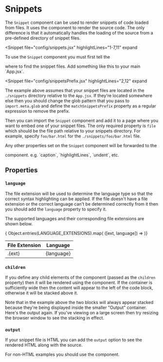 
# Snippets

The `Snippet` component can be used to render snippets of code loaded from
files.  It uses the <Link to="/code/source" code="Source"/> component to
render the source code.  The only difference is that it automatically handles
the loading of the source from a pre-defined directory of snippet files.

<Snippet
  file="config/snippets.jsx"
  highlightLines="1-7,11"
  expand
>
  To use the `Snippet` component you must first tell the
  <Link to="/configuration/site-provider" code="SiteProvider"/> where to
  find the snippet files.  Add something like this to your main `App.jsx`.
</Snippet>

<Snippet
  file="config/snippetsPrefix.jsx"
  highlightLines="2,12"
  expand
>
  The example above assumes that your snippet files are located in the
  `./snippets` directory relative to the `App.jsx`. If they're located
  somewhere else then you should change the glob pattern that you pass to
  `import.meta.glob` and define the `matchSnippetsPrefix` property as a
  regular expression to remove the prefix.
</Snippet>

Then you can import the `Snippet` component and add it to a page where you want
to embed one of your snippet files.  The only required property is `file` which
should be the file path relative to your snippets directory.  For example,
specify `foo/bar.html` for the `./snippets/foo/bar.html` file.

Any other properties set on the `Snippet` component will be forwarded to the
<Link to="/code/source" code="Source"/> component. e.g. `caption`,
`highlightLines`, `undent`, etc.

<Example
  Component={SnippetComp}
  code={SnippetSrc}
/>

## Properties

### `language`

The file extension will be used to determine the language type so that the
correct syntax highlighting can be applied.  If the file doesn't have a file
extension or the correct language can't be determined correctly from it then
you should add the `language` property to specify it.

The supported languages and their corresponding file extensions are shown below.

<table className="shaded striped celled">
  <thead>
    <tr>
      <th>File Extension</th>
      <th>Language</th>
    </tr>
  </thead>
  <tbody>
    { Object.entries(LANGUAGE_EXTENSIONS).map(
      ([ext, language]) =>
        <tr key={ext}>
          <td className="font-mono">.{ext}</td>
          <td className="font-mono">{language}</td>
        </tr>
    )}
  </tbody>
</table>

### `children`

If you define any child elements of the component (passed as the `children`
property) then it will be rendered using the <Link to="/content/split"
code="Split"/> component.  If the container is sufficiently wide then the
content will appear to the left of the code block, otherwise it will be
stacked above it.

<Example
  Component={ChildrenComp}
  code={ChildrenSrc}
/>

Note that in the example above the two blocks will always appear stacked
because they're being displayed inside the smaller "Output" container.
Here's the output again.  If you've viewing on a large screen then try
resizing the browser window to see the stacking in effect.

<ChildrenComp/>

### `output`

If your snippet file is HTML you can add the `output` option to see the
rendered HTML along with the source.

For non-HTML examples you should use the <Link to="/code/example" code="Example"/>
component.

<Example
  Component={OutputComp}
  code={OutputSrc}
/>


